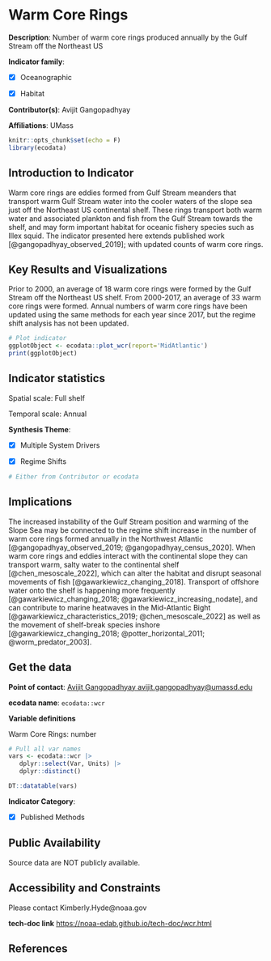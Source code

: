 # Warm Core Rings

**Description**: Number of warm core rings produced annually by the Gulf Stream off the Northeast US

**Indicator family**: 

- [X] Oceanographic
- [X] Habitat


**Contributor(s)**: Avijit Gangopadhyay

**Affiliations**: UMass

```{r echo=FALSE}
knitr::opts_chunk$set(echo = F)
library(ecodata)
```
## Introduction to Indicator
Warm core rings are eddies formed from Gulf Stream meanders that transport warm Gulf Stream water into the cooler waters of the slope sea just off the Northeast US continental shelf. These rings transport both warm water and associated plankton and fish from the Gulf Stream towards the shelf, and may form important habitat for oceanic fishery species such as Illex squid. The indicator presented here extends published work [@gangopadhyay_observed_2019]; with updated counts of warm core rings.

## Key Results and Visualizations
Prior to 2000, an average of 18 warm core rings were formed by the Gulf Stream off the Northeast US shelf. From 2000-2017, an average of 33 warm core rings were formed. Annual numbers of warm core rings have been updated using the same methods for each year since 2017, but the regime shift analysis has not been updated.

```{r plot_wcrMAB}
# Plot indicator
ggplotObject <- ecodata::plot_wcr(report='MidAtlantic')
print(ggplotObject)
```


## Indicator statistics 
Spatial scale: Full shelf

Temporal scale: Annual

**Synthesis Theme**:

- [X] Multiple System Drivers
- [X] Regime Shifts


```{r autostats_wcr}
# Either from Contributor or ecodata
```

## Implications
The increased instability of the Gulf Stream position and warming of the Slope Sea may be connected to the regime shift increase in the number of warm core rings formed annually in the Northwest Atlantic [@gangopadhyay_observed_2019; @gangopadhyay_census_2020]. When warm core rings and eddies interact with the continental slope they can transport warm, salty water to the continental shelf [@chen_mesoscale_2022], which can alter the habitat and disrupt seasonal movements of fish [@gawarkiewicz_changing_2018]. Transport of offshore water onto the shelf is happening more frequently [@gawarkiewicz_changing_2018; @gawarkiewicz_increasing_nodate], and can contribute to marine heatwaves in the Mid-Atlantic Bight [@gawarkiewicz_characteristics_2019; @chen_mesoscale_2022] as well as the movement of shelf-break species inshore [@gawarkiewicz_changing_2018; @potter_horizontal_2011; @worm_predator_2003].

## Get the data

**Point of contact**: [Avijit Gangopadhyay avijit.gangopadhyay@umassd.edu](mailto:Avijit Gangopadhyay avijit.gangopadhyay@umassd.edu){.email}

**ecodata name**: `ecodata::wcr`

**Variable definitions**

Warm Core Rings: number

```{r vars_wcr}
# Pull all var names
vars <- ecodata::wcr |>
   dplyr::select(Var, Units) |>
   dplyr::distinct()

DT::datatable(vars)
```
**Indicator Category**:

- [X] Published Methods


## Public Availability

Source data are NOT publicly available.

## Accessibility and Constraints

Please contact Kimberly.Hyde@noaa.gov

**tech-doc link**
<https://noaa-edab.github.io/tech-doc/wcr.html>

## References

